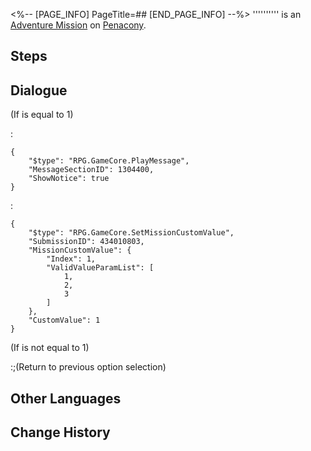 <%-- [PAGE_INFO]
PageTitle=##
[END_PAGE_INFO] --%>
{{Stub|Dialogue.}}
{{Mission Infobox
|id            = 4340108
|title         = 
|image         = <!--Mission .png-->
|type          = Adventure
|event_name    = 
|chapter       = 
|requirements  = [[Trailblaze Mission]] ''[[Long Day's Journey Into Night]]'' completed
|summary       = <!--official mission summary from Fate's Atlas-->
|characters    = Trailblazer
|startLocation = [[Penacony]] - [[Golden Hour]]
|world         = Penacony
|area          = Golden Hour
|prev          = 
|next          = 
|rewards       = Lost Crystal*2; Credit*5,000
}}
'''''''''' is an [[Adventure Mission]] on [[Penacony]].

==Steps==


<!--
==Gameplay Notes==

--><!--
==Trial Character==

-->
==Dialogue==
{{Stub Dialogue}}
;(If {{F|MissionCV-4340108-undefined}} is equal to 1)
:<pre>{
	"$type": "RPG.GameCore.PlayMessage",
	"MessageSectionID": 1304400,
	"ShowNotice": true
}</pre>
:<pre>{
	"$type": "RPG.GameCore.SetMissionCustomValue",
	"SubmissionID": 434010803,
	"MissionCustomValue": {
		"Index": 1,
		"ValidValueParamList": [
			1,
			2,
			3
		]
	},
	"CustomValue": 1
}</pre>
;(If {{F|MissionCV-4340108-undefined}} is not equal to 1)
:;(Return to previous option selection)
{{Dialogue End}}

==Other Languages==
{{Other Languages
|en   = 
|zhs  = 
|zht  = 
|ja   = 
|ko   = 
|es   = 
|fr   = 
|ru   = 
|th   = 
|vi   = 
|de   = 
|id   = 
|pt   = 
}}

==Change History==
{{Change History|2.0}}

